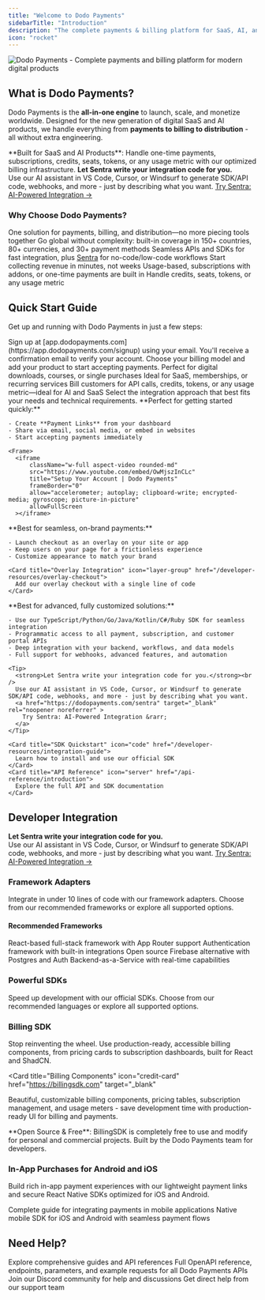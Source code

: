 ```yaml
---
title: "Welcome to Dodo Payments"
sidebarTitle: "Introduction"
description: "The complete payments & billing platform for SaaS, AI, and digital products. Accept payments globally, set up flexible billing models, and monetize your product in minutes - all without building your own infrastructure."
icon: "rocket"
---
```


<Frame>
  <img src="/images/intro_cover.png" alt="Dodo Payments - Complete payments and billing platform for modern digital products"/>
</Frame>

## What is Dodo Payments?

Dodo Payments is the **all-in-one engine** to launch, scale, and monetize worldwide. Designed for the new generation of digital SaaS and AI products, we handle everything from **payments to billing to distribution** - all without extra engineering.

<Info>
**Built for SaaS and AI Products**: Handle one-time payments, subscriptions, credits, seats, tokens, or any usage metric with our optimized billing infrastructure.
</Info>

<Tip>
  <strong>Let Sentra write your integration code for you.</strong><br/>
  Use our AI assistant in VS Code, Cursor, or Windsurf to generate SDK/API code, webhooks, and more - just by describing what you want.  
  <a href="https://dodopayments.com/sentra" target="_blank" rel="noopener noreferrer" >
    Try Sentra: AI-Powered Integration &rarr;
  </a>
</Tip>

### Why Choose Dodo Payments?

<CardGroup cols={2}>
<Card title="All-in-One Platform" icon="box">
  One solution for payments, billing, and distribution—no more piecing tools together
</Card>

<Card title="Global Merchant of Record" icon="globe">
  Go global without complexity: built-in coverage in 150+ countries, 80+ currencies, and 30+ payment methods
</Card>

<Card title="Developer-First & No-Code" icon="code">
  Seamless APIs and SDKs for fast integration, plus <a href="https://sentra.dev" target="_blank" rel="noopener">Sentra</a> for no-code/low-code workflows
</Card>

<Card title="Faster Monetization" icon="bolt">
  Start collecting revenue in minutes, not weeks
</Card>

<Card title="Flexible Billing Models" icon="repeat">
  Usage-based, subscriptions with addons, or one-time payments are built in
</Card>

<Card title="Optimized for AI Products" icon="brain">
  Handle credits, seats, tokens, or any usage metric
</Card>
</CardGroup>

## Quick Start Guide

Get up and running with Dodo Payments in just a few steps:

<Steps>
<Step title="Create Your Account">
  Sign up at [app.dodopayments.com](https://app.dodopayments.com/signup) using your email.

  <Check>
  You'll receive a confirmation email to verify your account.
  </Check>
</Step>

<Step title="Add Your First Product">
  Choose your billing model and add your product to start accepting payments.

  <CardGroup cols={3}>
  <Card title="One-Time Payment" icon="box" href="/features/one-time-payment-products">
    Perfect for digital downloads, courses, or single purchases
  </Card>
  
  <Card title="Subscription Product" icon="repeat" href="/features/subscription">
    Ideal for SaaS, memberships, or recurring services
  </Card>
  <Card title="Usage-Based Billing" icon="chart-bar" href="/features/usage-based-billing">
    Bill customers for API calls, credits, tokens, or any usage metric—ideal for AI and SaaS
  </Card>
  </CardGroup>
</Step>

<Step title="Choose Your Integration Method">
  Select the integration approach that best fits your needs and technical requirements.

  <Tabs>
  <Tab title="No-Code (Fastest)">
    **Perfect for getting started quickly:**
    
    - Create **Payment Links** from your dashboard
    - Share via email, social media, or embed in websites
    - Start accepting payments immediately

    <Frame>
      <iframe 
          className="w-full aspect-video rounded-md" 
          src="https://www.youtube.com/embed/OwMjszInCLc"
          title="Setup Your Account | Dodo Payments"
          frameBorder="0"
          allow="accelerometer; autoplay; clipboard-write; encrypted-media; gyroscope; picture-in-picture"
          allowFullScreen
      ></iframe>
  </Frame>
  </Tab>

  <Tab title="Overlay Checkout">
    **Best for seamless, on-brand payments:**
    
    - Launch checkout as an overlay on your site or app
    - Keep users on your page for a frictionless experience
    - Customize appearance to match your brand

    <Card title="Overlay Integration" icon="layer-group" href="/developer-resources/overlay-checkout">
      Add our overlay checkout with a single line of code
    </Card>
  </Tab>

  <Tab title="Full SDK Integration">
    **Best for advanced, fully customized solutions:**

    - Use our TypeScript/Python/Go/Java/Kotlin/C#/Ruby SDK for seamless integration
    - Programmatic access to all payment, subscription, and customer portal APIs
    - Deep integration with your backend, workflows, and data models
    - Full support for webhooks, advanced features, and automation

    <Tip>
      <strong>Let Sentra write your integration code for you.</strong><br />
      Use our AI assistant in VS Code, Cursor, or Windsurf to generate SDK/API code, webhooks, and more - just by describing what you want.  
      <a href="https://dodopayments.com/sentra" target="_blank" rel="noopener noreferrer" >
        Try Sentra: AI-Powered Integration &rarr;
      </a>
    </Tip>

    <Card title="SDK Quickstart" icon="code" href="/developer-resources/integration-guide">
      Learn how to install and use our official SDK
    </Card>
    <Card title="API Reference" icon="server" href="/api-reference/introduction">
      Explore the full API and SDK documentation
    </Card>
  </Tab>
  </Tabs>
</Step>

</Steps>

## Developer Integration

<Tip>
  <strong>Let Sentra write your integration code for you.</strong><br/>
  Use our AI assistant in VS Code, Cursor, or Windsurf to generate SDK/API code, webhooks, and more - just by describing what you want.  
  <a href="https://dodopayments.com/sentra" target="_blank" rel="noopener noreferrer" >
    Try Sentra: AI-Powered Integration &rarr;
  </a>
</Tip>

### Framework Adapters

Integrate in under 10 lines of code with our framework adapters. Choose from our recommended frameworks or explore all supported options.

#### Recommended Frameworks

<CardGroup cols={2}>
<Card title="Next.js" icon="atom" href="/developer-resources/nextjs-adaptor">
  React-based full-stack framework with App Router support
</Card>

<Card title="Better Auth" icon="shield" href="/developer-resources/better-auth-adaptor">
  Authentication framework with built-in integrations
</Card>

<Card title="Supabase" icon="database" href="developer-resources/supabase-boilerplate">
  Open source Firebase alternative with Postgres and Auth
</Card>

<Card title="Convex" icon="database" href="/developer-resources/convex-component">
  Backend-as-a-Service with real-time capabilities
</Card>
</CardGroup>

<AccordionGroup>
<Accordion title="Show other 8+ supported frameworks">
  <CardGroup cols={4}>
  <Card title="SvelteKit" icon="js" href="/developer-resources/sveltekit-adaptor" />
  <Card title="Nuxt" icon="vuejs" href="/developer-resources/nuxt-adaptor" />
  <Card title="Remix" icon="react" href="/developer-resources/remix-adaptor" />
  <Card title="Express" icon="js" href="/developer-resources/express-adaptor" />
  <Card title="Fastify" icon="bolt" href="/developer-resources/fastify-adaptor" />
  <Card title="Hono" icon="cloud" href="/developer-resources/hono-adaptor" />
  <Card title="Astro" icon="star" href="/developer-resources/astro-adaptor" />
  <Card title="TanStack" icon="chart-line" href="/developer-resources/tanstack-adaptor" />
  </CardGroup>
</Accordion>
</AccordionGroup>

### Powerful SDKs

Speed up development with our official SDKs. Choose from our recommended languages or explore all supported options.

<CardGroup cols={4}>
  <Card title="TypeScript" icon="code-simple" href="/developer-resources/dodo-payments-sdks#typescript" />
  <Card title="Python" icon="python" href="/developer-resources/dodo-payments-sdks#python" />
  <Card title="Go" icon="golang" href="/developer-resources/dodo-payments-sdks#go" />
  <Card title="PHP" icon="php" href="/developer-resources/dodo-payments-sdks#php" />
  <Card title="Java" icon="java" href="/developer-resources/dodo-payments-sdks#java" />
  <Card title="Kotlin" icon="android" href="/developer-resources/dodo-payments-sdks#kotlin" />
  <Card title="C#" icon="hashtag" href="/developer-resources/dodo-payments-sdks#c%23" />
  <Card title="Ruby" icon="gem" href="/developer-resources/dodo-payments-sdks#ruby" />
</CardGroup>

### Billing SDK

Stop reinventing the wheel. Use production-ready, accessible billing components, from pricing cards to subscription dashboards, built for React and ShadCN.

<Card
  title="Billing Components"
  icon="credit-card"
  href="https://billingsdk.com"
  target="_blank"
>
  Beautiful, customizable billing components, pricing tables, subscription management, and usage meters - save development time with production-ready UI for billing and payments.
</Card>

<Info>
**Open Source & Free**: BillingSDK is completely free to use and modify for personal and commercial projects. Built by the Dodo Payments team for developers.
</Info>

### In-App Purchases for Android and iOS

Build rich in-app payment experiences with our lightweight payment links and secure React Native SDKs optimized for iOS and Android.

<CardGroup cols={2}>
<Card title="Mobile Integration Guide" icon="book" href="/developer-resources/mobile-integration">
  Complete guide for integrating payments in mobile applications
</Card>

<Card title="React Native SDK" icon="mobile" href="/developer-resources/react-native-integration">
  Native mobile SDK for iOS and Android with seamless payment flows
</Card>
</CardGroup>

## Need Help?

<CardGroup cols={2}>
<Card title="Developer Documentation" icon="book" href="/developer-resources/introduction">
  Explore comprehensive guides and API references
</Card>

<Card title="API Reference" icon="terminal" href="/api-reference/introduction">
  Full OpenAPI reference, endpoints, parameters, and example requests for all Dodo Payments APIs
</Card>


<Card title="Community Support" icon="users" href="https://discord.gg/bYqAp4ayYh">
  Join our Discord community for help and discussions
</Card>

<Card title="Contact Support" icon="headphones" href="mailto:support@dodopayments.com">
  Get direct help from our support team
</Card>
</CardGroup>